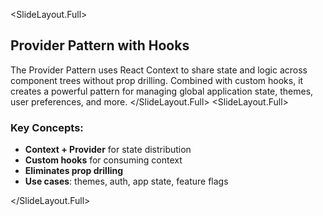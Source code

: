 
<SlideLayout.Full>
## Provider Pattern with Hooks

The Provider Pattern uses React Context to share state and logic across component trees without prop drilling. Combined with custom hooks, it creates a powerful pattern for managing global application state, themes, user preferences, and more.
</SlideLayout.Full>
<SlideLayout.Full>
### Key Concepts:
- **Context + Provider** for state distribution
- **Custom hooks** for consuming context
- **Eliminates prop drilling**
- **Use cases**: themes, auth, app state, feature flags

</SlideLayout.Full>